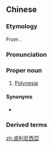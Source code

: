 {{also|波利尼西亚}}
==Chinese==
{{zh-forms|s=波利尼西亚|gloss=-}}

===Etymology===
From {{der|zh|en|Polynesia}}.

===Pronunciation===
{{zh-pron
|m=Bōlìníxī亞
|c=bo1 lei6 nei4 sai1 aa3
|cat=pn
}}

===Proper noun===
{{zh-proper noun}}

# {{lb|zh|Mainland China}} [[Polynesia]]

====Synonyms====
* {{qualifier|Taiwan}} {{zh-l|玻里尼西亞}}

===Derived terms===
{{zh-der|法屬波利尼西亞}}

{{zh-cat|Oceania}}

[[zh:波利尼西亞]]